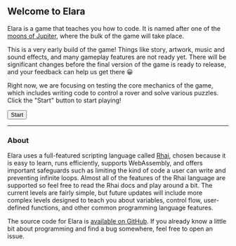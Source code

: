 

## Welcome to Elara

Elara is a game that teaches you how to code. It is named after one of the
[moons of Jupiter](<https://en.wikipedia.org/wiki/Elara_(moon)>), where the bulk
of the game will take place.

This is a very early build of the game! Things like story, artwork, music and
sound effects, and many gameplay features are not ready yet. There will be
significant changes before the final version of the game is ready to release,
and your feedback can help us get there 😀

Right now, we are focusing on testing the core mechanics of the game, which
includes writing code to control a rover and solve various puzzles. Click the
"Start" button to start playing!

<Link to={SCENES[0].route}>
  <Button colorScheme="green">
    <span>Start</span>
    <MdArrowForward size="1.3em" style={{ marginLeft: "0.2rem" }} />
  </Button>
</Link>

---

### About

Elara uses a full-featured scripting language called
[Rhai](https://rhai.rs/book/ref/index.html), chosen because it is easy to learn,
runs efficiently, supports WebAssembly, and offers important safeguards such as
limiting the kind of code a user can write and preventing infinite loops. Almost
all of the features of the Rhai language are supported so feel free to read the
Rhai docs and play around a bit. The current levels are fairly simple, but
future updates will include more complex levels designed to teach you about
variables, control flow, user-defined functions, and other common programming
language features.

The source code for Elara is [available on GitHub](https://github.com/albrow/elara).
If you already know a little bit about programming and find a bug somewhere, feel free
to open an issue.
